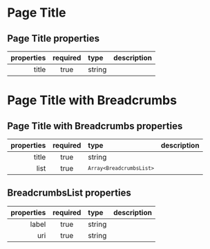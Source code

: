 
<Meta title="Patterns/PageTitleBreadcrumbs" component={PageTitleBreadcrumbs} />

# Page Title

## Page Title properties

| properties | required | type   | description |
| ---------: | :------: | :----- | :---------- |
|      title |   true   | string |             |

<Preview>
  <Story name="pagetitle">
    <PageTitle title="Page Heading" />
  </Story>
</Preview>

# Page Title with Breadcrumbs

## Page Title with Breadcrumbs properties

| properties | required | type                                  | description |
| ---------: | :------: | :------------------------------------ | :---------- |
|      title |   true   | string                                |             |
|       list |   true   | <code>`Array<BreadcrumbsList>`</code> |             |

## BreadcrumbsList properties

| properties | required | type   | description |
| ---------: | :------: | :----- | :---------- |
|      label |   true   | string |             |
|        uri |   true   | string |             |

<Preview>
  <Story name="breadcrumbs">
    <PageTitleBreadcrumbs
      title="Page Heading"
      list={[
        { label: "Home", uri: `#` },
        { label: "Hosts", uri: `#` },
        { label: "Host Details", uri: `#` },
      ]}
    />
  </Story>
</Preview>
